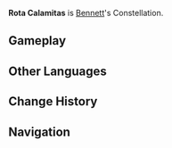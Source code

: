 {{Constellation Overview Infobox
|title     = Rota Calamitas
|character = Bennett
|meaning   = Wheel of Misfortune
}}
'''Rota Calamitas''' is [[Bennett]]'s Constellation.

==Gameplay==
{{Constellation Table|Bennett}}

==Other Languages==
{{Other Languages
|en      = Rota Calamitas
|en_lang = la
|en_tl   = Wheel of Misfortune
|zhs     = 险路座
|zhs_rm  = Xiǎnlù-zuò
|zht     = 險路座
|zht_rm  = Xiǎnlù-zuò
|zh_tl   = Dangerous Path Constellation
|ja      = 岐路座
|ja_rm   = Kiro-za
|ja_tl   = Crossroads Constellation
|ko      = {{tt|험로|險路}}자리
|ko_rm   = Heomro-jari
|ko_tl   = Dangerous Path Constellation{{Sino|ko|part=1}}
|es      = Rota Calamitas
|fr      = Rota Calamitas
|ru      = Дорога Опасностей
|ru_tl   = Path of Dangers
|th      = Rota Calamitas
|vi      = {{tt|Hiểm Lộ|險路}}
|vi_tl   = Dangerous Path{{Sino|vi|part=1}}
|de      = Rota Calamitas
|id      = Rota Calamitas
|pt      = Rota Calamitas
}}

==Change History==
{{Change History|1.0}}

==Navigation==
{{Constellation Navbox}}